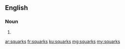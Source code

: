 ==English==

===Noun===
{{head|en|noun plural form}}

# {{plural of|squark|lang=en}}

[[ar:squarks]]
[[fr:squarks]]
[[ku:squarks]]
[[mg:squarks]]
[[my:squarks]]